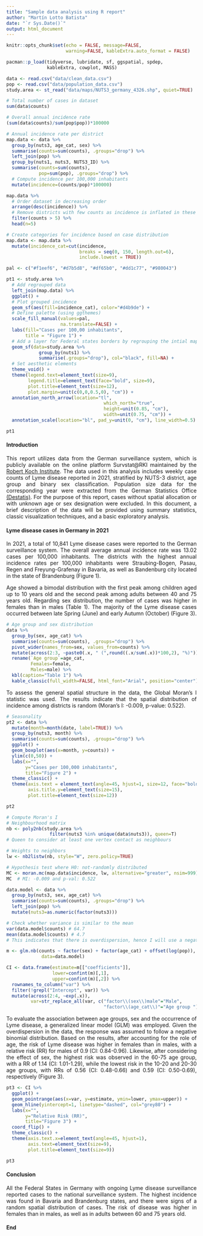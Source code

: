 ```yaml
---
title: "Sample data analysis using R report"
author: "Martín Lotto Batista"
date: "`r Sys.Date()`"
output: html_document
---
```


```r
knitr::opts_chunk$set(echo = FALSE, message=FALSE, 
                      warning=FALSE, kableExtra.auto_format = FALSE)
```

```r
pacman::p_load(tidyverse, lubridate, sf, ggspatial, spdep, 
               kableExtra, cowplot, MASS)

data <- read.csv("data/clean_data.csv")
pop <- read.csv("data/population_data.csv")
study.area <- st_read("data/maps/NUTS3_germany_4326.shp", quiet=TRUE)
```

<style>
  body {text-align: justify}
</style>

```r
# Total number of cases in dataset
sum(data$counts)

# Overall annual incidence rate
(sum(data$counts)/sum(pop$pop))*100000

# Annual incidence rate per district
map.data <- data %>% 
  group_by(nuts3, age_cat, sex) %>% 
  summarise(counts=sum(counts), .groups="drop") %>%
  left_join(pop) %>% 
  group_by(nuts1, nuts3, NUTS3_ID) %>% 
  summarise(counts=sum(counts),
            pop=sum(pop), .groups="drop") %>%
  # Compute incidence per 100,000 inhabitants
  mutate(incidence=(counts/pop)*100000) 

map.data %>% 
  # Order dataset in decreasing order
  arrange(desc(incidence)) %>% 
  # Remove districts with few counts as incidence is inflated in these contexts
  filter(counts > 5) %>% 
  head(n=5)
```

```r
# Create categories for incidence based on case distribution
map.data <- map.data %>% 
  mutate(incidence_cat=cut(incidence, 
                           breaks = seq(0, 150, length.out=6),
                           include.lowest = TRUE))

pal <- c("#f1eef6", "#d7b5d8", "#df65b0", "#dd1c77", "#980043")

pt1 <- study.area %>%
  # Add regrouped data
  left_join(map.data) %>% 
  ggplot() +
  # Plot grouped incidence
  geom_sf(aes(fill=incidence_cat), color="#d4b9de") +
  # Define palette (using ggthemes)
  scale_fill_manual(values=pal, 
                    na.translate=FALSE) +
  labs(fill="Cases per 100,00 inhabitants",
       title = "Figure 1") +
  # Add a layer for Federal states borders by regrouping the intial map
  geom_sf(data=study.area %>% 
            group_by(nuts1) %>% 
            summarise(.groups="drop"), col="black", fill=NA) +
  # Set aesthetic elements
  theme_void() +
  theme(legend.text=element_text(size=9),
        legend.title=element_text(face="bold", size=9),
        plot.title=element_text(size=12),
        plot.margin=unit(c(0,0,0.5,0), "cm")) +
  annotation_north_arrow(location="tl",
                                    which_north="true", 
                                    height=unit(0.85, "cm"), 
                                    width=unit(0.75, "cm")) +
  annotation_scale(location="bl", pad_y=unit(0, "cm"), line_width=0.5)

pt1
```

#### Introduction

This report utilizes data from the German surveillance system, which is publicly 
available on the online platform Survstat@RKI maintained by the [Robert
Koch Institute](https://survstat.rki.de/). The data used in this analysis includes 
weekly case counts of Lyme disease reported in 2021, stratified
by NUTS-3 district, age group and binary sex classification. Population size data 
for the corresponding year were extracted from the German Statistics Office 
[(Destatis)](https://www.destatis.de/DE/Home/_inhalt.html). For the purpose of this 
report, cases without spatial allocation or with unknown 
age or sex designation were excluded. In this document, a brief description of the
data will be provided using summary statistics, classic visualization techniques, 
and a basic exploratory analysis.

#### Lyme disease cases in Germany in 2021

In 2021, a total of 10,841 Lyme disease cases were reported to the German surveillance
system. The overall average annual incidence rate was 13.02 cases per 100,000 inhabitants. 
The districts with the highest annual incidence rates per 100,000 inhabitants were 
Straubing-Bogen, Pasau, Regen and Freyung-Grafenay in Bavaria, as well as Bandenburg city 
located in the state of Brandenburg (Figure 1).

Age showed a bimodal distribution with the first peak among children aged up to 10 years
old and the second peak among adults between 40 and 75 years old. Regarding sex 
distribution, the number of cases was higher in females than in males (Table 1). 
The majority of the Lyme disease cases occurred between late Spring (June) and 
early Autumn (October) (Figure 3). 

```r
# Age group and sex distribution
data %>% 
  group_by(sex, age_cat) %>% 
  summarise(counts=sum(counts), .groups="drop") %>%
  pivot_wider(names_from=sex, values_from=counts) %>% 
  mutate(across(2:3, ~paste0(.x, " (",round((.x/sum(.x))*100,2), "%)"))) %>% 
  rename(`Age group`=age_cat,
         Females=female,
         Males=male) %>% 
  kbl(caption="Table 1") %>%
  kable_classic(full_width=FALSE, html_font="Arial", position="center")
```

To assess the general spatial structure in the data, the Global Moran's I statistic 
was used. The results indicate that the spatial distribution of incidence among 
districts is random (Moran's I: -0.009, p-value: 0.522).

```r
# Seasonality
pt2 <- data %>% 
  mutate(month=month(date, label=TRUE)) %>% 
  group_by(nuts3, month) %>% 
  summarise(counts=sum(counts), .groups="drop") %>%
  ggplot() +
  geom_boxplot(aes(x=month, y=counts)) +
  ylim(c(0,50)) +
  labs(x="", 
       y="Cases per 100,000 inhabitants",
       title="Figure 2") +
  theme_classic() +
  theme(axis.text = element_text(angle=45, hjust=1, size=12, face="bold"),
        axis.title.y=element_text(size=15),
        plot.title=element_text(size=12))

pt2
```

```r
# Compute Moran's I
# Neighbourhood matrix
nb <- poly2nb(study.area %>% 
                filter(nuts3 %in% unique(data$nuts3)), queen=T) 
# Queen to consider at least one vertex contact as neighbours

# Weights to neighbors
lw <- nb2listw(nb, style="W", zero.policy=TRUE)

# Hypothesis test where H0: not-randomly distributed
MC <- moran.mc(map.data$incidence, lw, alternative="greater", nsim=999)
MC  # MI: -0.009 and p-val: 0.522
```

```r
data.model <- data %>% 
  group_by(nuts3, sex, age_cat) %>% 
  summarise(counts=sum(counts), .groups="drop") %>% 
  left_join(pop) %>% 
  mutate(nuts3=as.numeric(factor(nuts3)))

# Check whether variance is similar to the mean
var(data.model$counts) # 64.7
mean(data.model$counts) # 4.7
# This indicates that there is overdispersion, hence I will use a negative binomial distribution

m <- glm.nb(counts ~ factor(sex) + factor(age_cat) + offset(log(pop)),
             data=data.model)

CI <- data.frame(estimate=m[["coefficients"]],
                 lower=confint(m)[,1],
                 upper=confint(m)[,2]) %>% 
  rownames_to_column("var") %>% 
  filter(!grepl("Intercept", var)) %>% 
  mutate(across(2:4, ~exp(.x)),
         var=str_replace_all(var, c("factor\\(sex\\)male"="Male",
                                    "factor\\(age_cat\\)"="Age group ")))
```

To evaluate the association between age groups, sex and the occurrence of Lyme
disease, a generalized linear model (GLM) was employed. Given the overdispersion
in the data, the response was assumed to follow a negative binomial distribution. 
Based on the results, after accounting for the role of age, the risk of Lyme disease
was higher in females than in males, with a relative risk (RR) for males of 0.9 
(CI: 0.84-0.96). Likewise, after considering the effect of sex, the highest risk 
was observed in the 60-75 age group, with a RR of 1.14 (CI: 1.01-1.29), while the 
lowest risk in the 10-20 and 20-30 age groups, with RRs of 0.56 (CI: 0.48-0.66) 
and 0.59 (CI: 0.50-0.69), respectively (Figure 3).

```r
pt3 <- CI %>% 
  ggplot() +
  geom_pointrange(aes(x=var, y=estimate, ymin=lower, ymax=upper)) +
  geom_hline(yintercept=1, linetype="dashed", col="grey80") +
  labs(x="", 
       y="Relative Risk (RR)",
       title="Figure 3") +
  coord_flip() +
  theme_classic() +
  theme(axis.text.x=element_text(angle=45, hjust=1),
        axis.text=element_text(size=9),
        plot.title=element_text(size=9))

pt3
```

#### Conclusion
All the Federal States in Germany with ongoing Lyme disease surveillance reported 
cases to the national surveillance system. The highest incidence was found in 
Bavaria and Brandenburg states, and there were signs of a random spatial distribution 
of cases. The risk of disease was higher in females than in males, as well as in 
adults between 60 and 75 years old.

#### End
